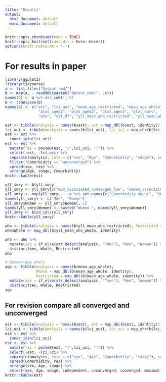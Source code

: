 ---
title: "Results"
output:
  html_document: default
  word_document: default
---

```{r setup, include=FALSE, echo = FALSE}
knitr::opts_chunk$set(echo = TRUE)
knitr::opts_knit$set(root.dir = here::here())
options(knitr.kable.NA = '-')
```

# For results in paper



```{r readdata}
library(ggplot2)
library(tidyverse)
a <- list.files("Output_rmd/")
b <- map(a, ~ readRDS(paste0("Output_rmd/", .x)))
names(b) <- a %>% str_sub(1,-5)
b <- transpose(b)
names(b) <- c("est", "lci_uci", "mean_age_restricted", "mean_age_whole",
               "plot_ages1", "plot_ages2", "plot_ages3", "plot_surv", "plot1_yll", "plot2_yll",
               "who", "yll_df", "yll_mean_who_restricted", "yll_mean_who_whole", "yll_smry")
```


```{r overall_yll}
est <- tibble(analysis = names(b$est), est = map_dbl(b$est, identity))
lci_uci <- tibble(analysis = names(b$lci_uci), lci_uci = map_chr(b$lci_uci, identity))
est <- est %>% 
  inner_join(lci_uci)
est <- est %>% 
  mutate(res = paste0(est, "(",lci_uci, ")")) %>% 
  select(-est, -lci_uci) %>% 
  separate(analysis, into = c("sex", "Age", "Comorbidity", "sdage"), sep = "_") %>% 
  filter(!Comorbidity == "unconverged") %>% 
  spread(sex, res) %>% 
  arrange(Age, sdage, Comorbidity)
knitr::kable(est)
```


```{r age_como_variation}
yll_smry <- b$yll_smry
yll_smry <- yll_smry[c("men_associated_converged_low", "women_associated_converged_low")]
yll_smry <- map(yll_smry, ~ .x %>% set_names(c("Comorbidity count", "50-59", "60-69", "70-79", "80+")))
names(yll_smry) <- c("Men", "Women")
yll_smry$Women <- yll_smry$Women[,-1]
names(yll_smry$Women) <- paste0("Women ", names(yll_smry$Women))
yll_smry <- bind_cols(yll_smry)
knitr::kable(yll_smry)


```


```{r whotables}
who <- tibble(analysis = names(b$yll_mean_who_restricted), Restricted = map_dbl(b$yll_mean_who_restricted, identity))
who$Whole <- map_dbl(b$yll_mean_who_whole, identity)

who <- who %>% 
  mutate(sex = if_else(str_detect(analysis, "^men"), "Men", "Women")) %>% 
  distinct(sex, Whole, Restricted)
who
```

```{r ages}
# b$mean_age_whole
age <- tibble(analysis = names(b$mean_age_whole), 
              Whole = map_dbl(b$mean_age_whole, identity),
              Restricted = map_dbl(b$mean_age_whole, identity)) %>% 
  mutate(sex = if_else(str_detect(analysis, "^men"), "Men", "Women")) %>% 
  distinct(sex, Whole, Restricted)
age

```

## For revision compare all converged and unconverged

```{r cmprconvuncon}
est <- tibble(analysis = names(b$est), est = map_dbl(b$est, identity))
lci_uci <- tibble(analysis = names(b$lci_uci), lci_uci = map_chr(b$lci_uci, identity))
est <- est %>% 
  inner_join(lci_uci)
est <- est %>% 
  mutate(res = paste0(est, "(",lci_uci, ")")) %>% 
  select(-est, -lci_uci) %>% 
  separate(analysis, into = c("sex", "Age", "Comorbidity", "sdage"), sep = "_") %>% 
  spread(Comorbidity, res) %>% 
  arrange(sex, Age, sdage) %>% 
  select(sex, Age, sdage, independent, unconverged, converged, maximal)
knitr::kable(est)
```

